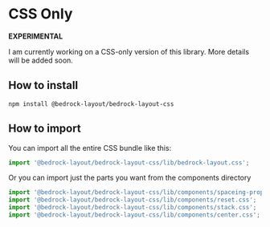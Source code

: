 
<Meta title="Pure-CSS/bedrock-layout.css" />

# CSS Only

**EXPERIMENTAL**

I am currently working on a CSS-only version of this library. More details will be added soon.

## How to install

`npm install @bedrock-layout/bedrock-layout-css`

## How to import

You can import all the entire CSS bundle like this:

```javascript
import '@bedrock-layout/bedrock-layout-css/lib/bedrock-layout.css';
```

Or you can import just the parts you want from the components directory

```javascript
import '@bedrock-layout/bedrock-layout-css/lib/components/spaceing-properties.css';
import '@bedrock-layout/bedrock-layout-css/lib/components/reset.css';
import '@bedrock-layout/bedrock-layout-css/lib/components/stack.css';
import '@bedrock-layout/bedrock-layout-css/lib/components/center.css';
```
